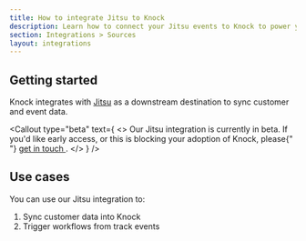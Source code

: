 ```yaml
---
title: How to integrate Jitsu to Knock
description: Learn how to connect your Jitsu events to Knock to power your product notifications.
section: Integrations > Sources
layout: integrations
---
```


## Getting started

Knock integrates with [Jitsu](https://jitsu.com) as a downstream destination to sync customer and event data.

<Callout
  type="beta"
  text={
    <>
      Our Jitsu integration is currently in beta. If you'd like early access, or
      this is blocking your adoption of Knock, please{" "}
      <a href="mailto:support@knock.app?subject=Jitsu integration">
        get in touch
      </a>
      .
    </>
  }
/>

## Use cases

You can use our Jitsu integration to:

1. Sync customer data into Knock
2. Trigger workflows from track events
